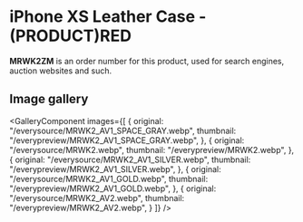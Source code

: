 
# iPhone XS Leather Case - (PRODUCT)RED

<Callout type='info' emoji='👉🏻'>**MRWK2ZM** is an order number for this product, used for search engines, auction websites and such.</Callout>

## Image gallery

<GalleryComponent
    images={[
      {
        original: "/everysource/MRWK2_AV1_SPACE_GRAY.webp",
        thumbnail: "/everypreview/MRWK2_AV1_SPACE_GRAY.webp",
      },
      {
        original: "/everysource/MRWK2.webp",
        thumbnail: "/everypreview/MRWK2.webp",
      },
      {
        original: "/everysource/MRWK2_AV1_SILVER.webp",
        thumbnail: "/everypreview/MRWK2_AV1_SILVER.webp",
      },
      {
        original: "/everysource/MRWK2_AV1_GOLD.webp",
        thumbnail: "/everypreview/MRWK2_AV1_GOLD.webp",
      },
      {
        original: "/everysource/MRWK2_AV2.webp",
        thumbnail: "/everypreview/MRWK2_AV2.webp",
      }
    ]}
  />
